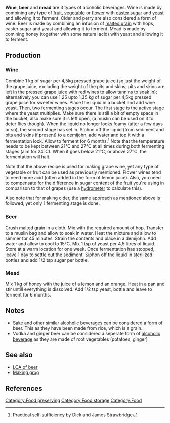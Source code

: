 '''Wine''', '''beer''' and '''mead''' are 3 types of alcoholic beverages.
Wine is made by combining any type of [[fruit]], [[vegetable]] or [[flower]] with [[caster sugar]] and [[yeast]] and allowing it to ferment. Cider and perry are also considered a form of wine.
Beer is made by combining an infusion of [[Malt|malted grain]] with hops, caster sugar and yeast and allowing it to ferment.
Mead is made by comining honey (together with some natural acid) with yeast and allowing it to ferment.

==Production==
===Wine===
{{Main|Making fruit, vegetable and flower wines }}
{{Main|Grape_Wine_(Practical_Action_Brief)}}
{{Main|Toddy_and_Palm_Wine_%28Practical_Action_Technical_Brief%29}}
{{Main|Dandelion_wine}}
{{Main|Making_cider_and_perry}}

Combine 1 kg of sugar per 4,5kg pressed grape juice (so just the weight of the grape juice, excluding the weight of the pits and skins; pits and skins are left in the pressed grape juice with red wines to allow tannins to soak in); alternatively you can use 1,25 upto 1,35 kg of sugar per 4,5kg pressed grape juice for sweeter wines.
Place the liquid in a bucket and add wine yeast. Then, two fermenting stages occur. The first stage is the active stage where the yeast multiplies. Make sure there is still a bit of empty space in the bucket, also make sure it is left open, (a muslin can be used on it to deter flies though). When the liquid no longer looks foamy (after a few days or so), the second stage has set in. Siphon off the liquid (from sediment and pits and skins if present) to a demijohn, add water and top it with a [[fermentation lock]]. Allow to ferment for 6 months.<ref>Practical self-sufficiency by Dick and James Strawbridge</ref> Note that the temperature needs to be kept between 21°C and 27°C at all times during both fermenting stages (aim for 24°C). When it goes below 21°C, or above 27°C, the fermentation will halt.

Note that the above recipe is used for making grape wine, yet any type of vegetable or fruit can be used as previously mentioned. Flower wines tend to need more acid (often added in the form of lemon juice). Also, you need to compensate for the difference in sugar content of the fruit you're using in comparison to that of grapes (use a [[hydrometer]] to calculate this).

Also note that for making cider, the same approach as mentioned above is followed, yet only 1 fermenting stage is done.

===Beer===
Crush malted grain in a cloth. Mix with the required amount of hop. Transfer to a muslin bag and allow to soak in water. Heat the mixture and allow to simmer for 45 minutes. Strain the contents and place in a demijohn. Add water and allow to cool to 15°C. Mix 1 tsp of yeast per 4,5 litres of liquid. Store at a warm location for one week. Once fermentation has stopped, leave 1 day to settle out the sediment. Siphon off the liquid in sterilized bottles and add 1/2 tsp sugar per bottle.  

===Mead=== 
Mix 1 kg of honey with the juice of a lemon and an orange. Heat in a pan and stir untill everything is dissolved. Add 1/2 tsp yeast, bottle and leave to ferment for 6 months. 

==Notes==
* Sake and other similar alcoholic beverages can be considered a form of beer. This as they have been made from rice, which is a grain.
* Vodka and ginger beer can be considered a seperate form of [[alcoholic beverage]] as they are made of root vegetables (potatoes, ginger)

==See also==
* [[LCA of beer]]
* [[Making grog]]

==References==
{{reflist}}

[[Category:Food preserving]]
[[Category:Food storage]]
[[Category:Food]]